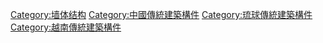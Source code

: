 [[Category:墙体结构|Category:墙体结构]]

[[Category:中國傳統建築構件|Category:中國傳統建築構件]]
[[Category:琉球傳統建築構件|Category:琉球傳統建築構件]]
[[Category:越南傳統建築構件|Category:越南傳統建築構件]]